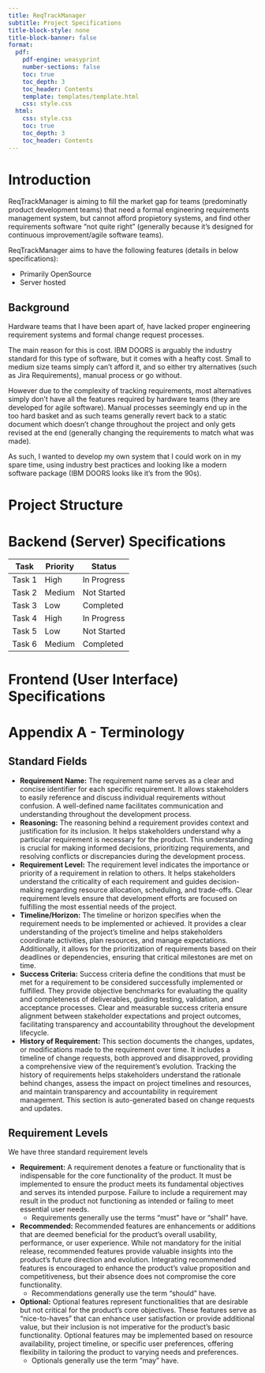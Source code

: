 ```yaml
---
title: ReqTrackManager
subtitle: Project Specifications
title-block-style: none
title-block-banner: false
format: 
  pdf:
    pdf-engine: weasyprint
    number-sections: false
    toc: true
    toc_depth: 3
    toc_header: Contents
    template: templates/template.html
    css: style.css
  html:
    css: style.css
    toc: true
    toc_depth: 3
    toc_header: Contents
---
```




# Introduction


ReqTrackManager is aiming to fill the market gap for teams (predominatly product development teams) that need a formal engineering requirements management system, but cannot afford propietory systems, and find other requirements software "not quite right" (generally because it's designed for continuous improvement/agile software teams).

ReqTrackManager aims to have the following features (details in below specifications):

 * Primarily OpenSource
 * Server hosted

## Background

Hardware teams that I have been apart of, have lacked proper engineering requirement systems and formal change request processes.

The main reason for this is cost. IBM DOORS \cite{ibmdoors} is arguably the industry standard for this type of software, but it comes with a heafty cost. Small to medium size teams simply can't afford it, and so either try alternatives (such as Jira Requirements), manual process or go without.

However due to the complexity of tracking requirements, most alternatives simply don't have all the features required by hardware teams (they are developed for agile software). Manual processes seemingly end up in the too hard basket and as such teams generally revert back to a static document which doesn't change throughout the project and only gets revised at the end (generally changing the requirements to match what was made).

As such, I wanted to develop my own system that I could work on in my spare time, using industry best practices and looking like a modern software package (IBM DOORS looks like it's from the 90s).


# Project Structure


# Backend (Server) Specifications

| Task       | Priority | Status       |
|------------|----------|--------------|
| Task 1     | High     | In Progress  |
| Task 2     | Medium   | Not Started  |
| Task 3     | Low      | Completed    |
| Task 4     | High     | In Progress  |
| Task 5     | Low      | Not Started  |
| Task 6     | Medium   | Completed    |

# Frontend (User Interface) Specifications

# Appendix A - Terminology

## Standard Fields
*  **Requirement Name:** The requirement name serves as a clear and concise identifier for each specific requirement. It allows stakeholders to easily reference and discuss individual requirements without confusion. A well-defined name facilitates communication and understanding throughout the development process.
*  **Reasoning:** The reasoning behind a requirement provides context and justification for its inclusion. It helps stakeholders understand why a particular requirement is necessary for the product. This understanding is crucial for making informed decisions, prioritizing requirements, and resolving conflicts or discrepancies during the development process.
*  **Requirement Level:** The requirement level indicates the importance or priority of a requirement in relation to others. It helps stakeholders understand the criticality of each requirement and guides decision-making regarding resource allocation, scheduling, and trade-offs. Clear requirement levels ensure that development efforts are focused on fulfilling the most essential needs of the project.
*  **Timeline/Horizon:** The timeline or horizon specifies when the requirement needs to be implemented or achieved. It provides a clear understanding of the project's timeline and helps stakeholders coordinate activities, plan resources, and manage expectations. Additionally, it allows for the prioritization of requirements based on their deadlines or dependencies, ensuring that critical milestones are met on time.
*  **Success Criteria:** Success criteria define the conditions that must be met for a requirement to be considered successfully implemented or fulfilled. They provide objective benchmarks for evaluating the quality and completeness of deliverables, guiding testing, validation, and acceptance processes. Clear and measurable success criteria ensure alignment between stakeholder expectations and project outcomes, facilitating transparency and accountability throughout the development lifecycle. 
*  **History of Requirement:** This section documents the changes, updates, or modifications made to the requirement over time. It includes a timeline of change requests, both approved and disapproved, providing a comprehensive view of the requirement's evolution. Tracking the history of requirements helps stakeholders understand the rationale behind changes, assess the impact on project timelines and resources, and maintain transparency and accountability in requirement management. This section is auto-generated based on change requests and updates.

## Requirement Levels
We have three standard requirement levels

*  **Requirement:** A requirement denotes a feature or functionality that is indispensable for the core functionality of the product. It must be implemented to ensure the product meets its fundamental objectives and serves its intended purpose. Failure to include a requirement may result in the product not functioning as intended or failing to meet essential user needs.
    +  Requirements generally use the terms "must" have or "shall" have.
*  **Recommended:** Recommended features are enhancements or additions that are deemed beneficial for the product's overall usability, performance, or user experience. While not mandatory for the initial release, recommended features provide valuable insights into the product's future direction and evolution. Integrating recommended features is encouraged to enhance the product's value proposition and competitiveness, but their absence does not compromise the core functionality.
    +  Recommendations generally use the term "should" have.
*  **Optional:** Optional features represent functionalities that are desirable but not critical for the product's core objectives. These features serve as "nice-to-haves" that can enhance user satisfaction or provide additional value, but their inclusion is not imperative for the product's basic functionality. Optional features may be implemented based on resource availability, project timeline, or specific user preferences, offering flexibility in tailoring the product to varying needs and preferences.
    +  Optionals generally use the term "may" have.